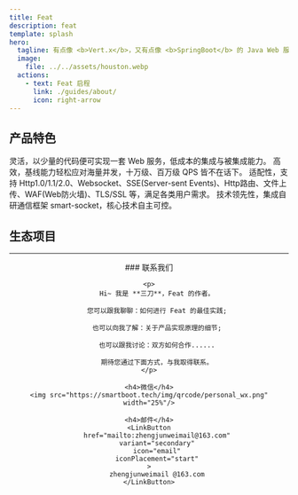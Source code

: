 ```yaml
---
title: Feat
description: feat
template: splash
hero:
  tagline: 有点像 <b>Vert.x</b>，又有点像 <b>SpringBoot</b> 的 Java Web 服务开发框架
  image:
    file: ../../assets/houston.webp
  actions:
    - text: Feat 启程
      link: ./guides/about/
      icon: right-arrow
---
```



## 产品特色

<CardGrid stagger>
	<Card title="<span style='color:#ffffff;background-color:#fa541c;border-bottom: 2px solid #fa541c'> &nbsp;F&nbsp;</span><span style='color:#fa541c;border-bottom: 2px solid #fa541c'>lexible</span>" icon="seti:happenings">
        灵活，以少量的代码便可实现一套 Web 服务，低成本的集成与被集成能力。
	</Card>
	<Card title="<span style='color:#ffffff;background-color:#722ed1;border-bottom: 2px solid #722ed1'>&nbsp;E&nbsp;</span><span style='color:#722ed1;border-bottom: 2px solid #722ed1'>fficient</span>" icon="rocket">
        高效，基线能力轻松应对海量并发，十万级、百万级 QPS 皆不在话下。
	</Card>
	<Card title="<span style='color:#ffffff;background-color:#52c41a;border-bottom: 2px solid #52c41a'>&nbsp;A&nbsp;</span><span style='color:#52c41a;border-bottom: 2px solid #52c41a'>daptable</span>" icon="puzzle">
        适配性，支持 Http1.0/1.1/2.0、Websocket、SSE(Server-sent Events)、Http路由、文件上传、WAF(Web防火墙)、TLS/SSL 等，满足各类用户需求。
	</Card>
	<Card title="<span style='color:#ffffff;background-color:#eb2f96;border-bottom: 2px solid #eb2f96'>&nbsp;T&nbsp;</span><span style='color:#eb2f96;border-bottom: 2px solid #eb2f96'>echnical</span>" icon="github">
        技术领先性，集成自研通信框架 smart-socket，核心技术自主可控。
	</Card>
</CardGrid>


## 生态项目
<CardGrid>
    <LinkCard title="smart-socket" description="Java AIO 实现的支持百万级长连接通信框架" href="https://smartboot.tech/smart-socket" />
    <LinkCard title="smart-servlet" description="提供一个自主可控的轻量级 Tomcat/Undertow 可替代版本，基于 Feat 重新定义下一代 Servlet 容器!" href="https://smartboot.tech/smart-servlet" />
</CardGrid>

<hr/>

<center>
###  联系我们

    <p>
        Hi~ 我是 **三刀**，Feat 的作者。

        您可以跟我聊聊：如何进行 Feat 的最佳实践;

        也可以向我了解：关于产品实现原理的细节;

        也可以跟我讨论：双方如何合作......

        期待您通过下面方式，与我取得联系。
    </p>

    <h4>微信</h4>
    <img src="https://smartboot.tech/img/qrcode/personal_wx.png" width="25%"/>

    <h4>邮件</h4>
    <LinkButton
        href="mailto:zhengjunweimail@163.com"
        variant="secondary"
        icon="email"
        iconPlacement="start"
    >
        zhengjunweimail @163.com
    </LinkButton>
</center>